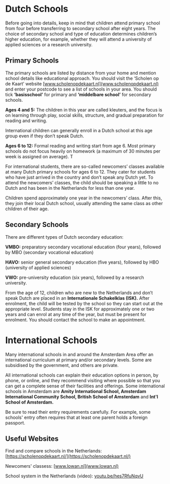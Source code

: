 # Dutch Schools  

<Callout>
  Before going into details, keep in mind that children attend primary school from four before transferring to secondary school after eight years. The choice of secondary school and type of education determines children’s higher education, for example, whether they will attend a university of applied sciences or a research university. 
</Callout>

## Primary Schools 
The primary schools are listed by distance from your home and mention school details like educational approach. You should visit the ‘Scholen op de Kaart’ website [www.scholenopdekaart.nl](www.scholenopdekaart.nl) and enter your postcode to see a list of schools in your area. You should tick **‘basisschool’** for primary and **‘middelbare school’** for secondary schools. 

**Ages 4 and 5:** The children in this year are called kleuters, and the focus is on learning through play, social skills, structure, and gradual preparation for reading and writing. 

International children can generally enroll in a Dutch school at this age group even if they don’t speak Dutch. 

**Ages 6 to 12:** Formal reading and writing start from age 6. Most primary schools do not focus heavily on homework (a maximum of 30 minutes per week is assigned on average).  T

For international students, there are so-called newcomers’ classes available at many Dutch primary schools for ages 6 to 12. They cater for students who have just arrived in the country and don’t speak any Dutch yet. To attend the newcomers’ classes, the child should be speaking a little to no Dutch and has been in the Netherlands for less than one year. 

Children spend approximately one year in the newcomers’ class. After this, they join their local Dutch school, usually attending the same class as other children of their age. 
## Secondary Schools 
There are different types of Dutch secondary education: 

**VMBO:** preparatory secondary vocational education (four years), followed by MBO (secondary vocational education)

**HAVO:** senior general secondary education (five years), followed by HBO (university of applied sciences)

**VWO:** pre-university education (six years), followed by a research university. 

From the age of 12, children who are new to the Netherlands and don’t speak Dutch are placed in an **Internationale Schakelklas (ISK).** After enrolment, the child will be tested by the school so they can start out at the appropriate level. Students stay in the ISK for approximately one or two years and can enrol at any time of the year, but must be present for enrolment. You should contact the school to make an appointment.
# International Schools 
Many international schools in and around the Amsterdam Area offer an international curriculum at primary and/or secondary levels. Some are subsidised by the government, and others are private. 

All international schools can explain their education options in person, by phone, or online, and they recommend visiting where possible so that you can get a complete sense of their facilities and offerings. Some international schools in Amsterdam are **Amity International School, Amsterdam International Community School, British School of Amsterdam** and **Int'l School of Amsterdam.** 

<Callout>
  Be sure to read their entry requirements carefully. For example, some schools' entry often requires that at least one parent holds a foreign passport. 
</Callout>

## Useful Websites 
Find and compare schools in the Netherlands: [https://scholenopdekaart.nl/](https://scholenopdekaart.nl/) 

Newcomers' classess: [www.lowan.nl](www.lowan.nl) 

School system in the Netherlands (video): [youtu.be/hes7RfuNqvU](youtu.be/hes7RfuNqvU) 
